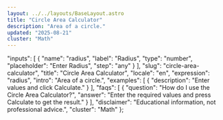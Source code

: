 ```yaml
---
layout: ../../layouts/BaseLayout.astro
title: "Circle Area Calculator"
description: "Area of a circle."
updated: "2025-08-21"
cluster: "Math"
---
```



  "inputs": [
    {
      "name": "radius",
      "label": "Radius",
      "type": "number",
      "placeholder": "Enter Radius",
      "step": "any"
    }
  ],
  "slug": "circle-area-calculator",
  "title": "Circle Area Calculator",
  "locale": "en",
  "expression": "radius",
  "intro": "Area of a circle.",
  "examples": [
    {
      "description": "Enter values and click Calculate."
    }
  ],
  "faqs": [
    {
      "question": "How do I use the Circle Area Calculator?",
      "answer": "Enter the required values and press Calculate to get the result."
    }
  ],
  "disclaimer": "Educational information, not professional advice.",
  "cluster": "Math"
};

<Calculator schema={schema} />
